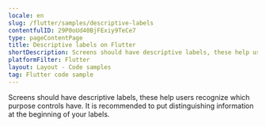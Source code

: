```yaml
---
locale: en
slug: /flutter/samples/descriptive-labels
contentfulID: 29P0oUd40BjFExiy9TeCe7
type: pageContentPage
title: Descriptive labels on Flutter
shortDescription: Screens should have descriptive labels, these help users recognize which purpose controls have.
platformFilter: Flutter
layout: Layout - Code samples
tag: Flutter code sample
---
```


Screens should have descriptive labels, these help users recognize which purpose controls have. It is recommended to put distinguishing information at the beginning of your labels.

<CodeSample id="screen-labels" locale="en" platform="flutter"/>